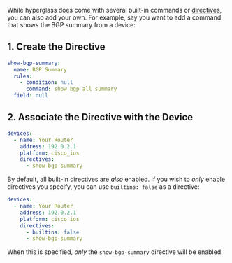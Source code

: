 While hyperglass does come with several built-in commands or [directives](/configuration/directives-file-reference), you can also add your own. For example, say you want to add a command that shows the BGP summary from a device:

## 1. Create the Directive

```yaml filename="directives.yaml"
show-bgp-summary:
  name: BGP Summary
  rules:
    - condition: null
      command: show bgp all summary
  field: null
```

## 2. Associate the Directive with the Device

```yaml filename="devices.yaml"
devices:
  - name: Your Router
    address: 192.0.2.1
    platform: cisco_ios
    directives:
      - show-bgp-summary
```

By default, all built-in directives are _also_ enabled. If you wish to _only_ enable directives you specify, you can use `builtins: false` as a directive:

```yaml filename="devices.yaml"
devices:
  - name: Your Router
    address: 192.0.2.1
    platform: cisco_ios
    directives:
      - builtins: false
      - show-bgp-summary
```

When this is specified, _only_ the `show-bgp-summary` directive will be enabled.
